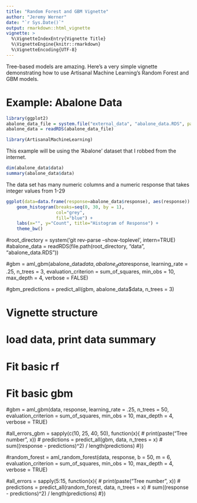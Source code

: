 ```yaml
---
title: "Random Forest and GBM Vignette"
author: "Jeremy Werner"
date: "`r Sys.Date()`"
output: rmarkdown::html_vignette
vignette: >
  %\VignetteIndexEntry{Vignette Title}
  %\VignetteEngine{knitr::rmarkdown}
  %\VignetteEncoding{UTF-8}
---
```


Tree-based models are amazing. Here's a very simple vignette demonstrating how to use Artisanal Machine Learning's Random Forest and GBM models.

# Example: Abalone Data

```r
library(ggplot2)
abalone_data_file = system.file("external_data", "abalone_data.RDS", package="ArtisanalMachineLearning", mustWork=TRUE)
abalone_data = readRDS(abalone_data_file)
```

```r
library(ArtisanalMachineLearning)
```

This example will be using the 'Abalone' dataset that I robbed from the internet.

```r
dim(abalone_data$data)
summary(abalone_data$data)
```

The data set has many numeric columns and a numeric response that takes integer values from 1-29

```r
ggplot(data=data.frame(response=abalone_data$response), aes(response)) + 
    geom_histogram(breaks=seq(0, 30, by = 1), 
                   col="grey", 
                   fill="blue") + 
    labs(x="", y="Count", title="Histogram of Response") + 
    theme_bw()
```


#root_directory = system('git rev-parse --show-toplevel', intern=TRUE)
#abalone_data = readRDS(file.path(root_directory, "data", "abalone_data.RDS"))

#gbm = aml_gbm(abalone_data$data, abalone_data$response, learning_rate = .25, n_trees = 3, evaluation_criterion = sum_of_squares, min_obs = 10, max_depth = 4, verbose = FALSE)

#gbm_predictions = predict_all(gbm, abalone_data$data, n_trees = 3)


# Vignette structure 
# load data, print data summary

# Fit basic rf

# Fit basic gbm





#gbm = aml_gbm(data, response, learning_rate = .25, n_trees = 50, evaluation_criterion = sum_of_squares, min_obs = 10, max_depth = 4, verbose = TRUE)



#all_errors_gbm = sapply(c(10, 25, 40, 50), function(x){
#    print(paste("Tree number", x))
#    predictions = predict_all(gbm, data, n_trees = x)
#    sum((response - predictions)^2) / length(predictions)
#})


#random_forest = aml_random_forest(data, response, b = 50, m = 6, evaluation_criterion = sum_of_squares, min_obs = 10, max_depth = 4, verbose = TRUE)

#all_errors = sapply(5:15, function(x){
#    print(paste("Tree number", x))
#    predictions = predict_all(random_forest, data, n_trees = x)
#    sum((response - predictions)^2) / length(predictions)
#})



